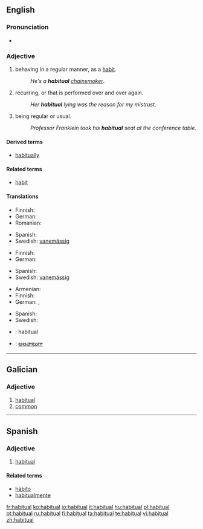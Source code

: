 ==English==

===Pronunciation===
* {{audio|en-us-habitual.ogg|Audio (US)}}

===Adjective===
{{en-adj}}

# behaving in a regular manner, as a [[habit]].
#: ''He's a '''habitual''' [[chainsmoker]]''.
# recurring, or that is performed over and over again.
#: ''Her '''habitual''' lying was the reason for my mistrust''.
# being regular or usual.
#: ''Professor Franklein took his '''habitual''' seat at the conference table''.

====Derived terms====
* [[habitually]]

====Related terms====
* [[habit]]

====Translations====
{{trans-top|behaving in a regular manner, as a habit}}
* Finnish: {{t-|fi|tavanomainen}}
* German: {{t+|de|gewohnt}}
* Romanian: {{t|ro|de obicei}}
{{trans-mid}}
* Spanish: {{t-|es|habitual}}
* Swedish: [[vanemässig]]
{{trans-bottom}}

{{trans-top|recurring, or that is performed over and over again}}
* Finnish: {{t-|fi|tavanomainen}}
* German: {{t+|de|gewohnt}}
{{trans-mid}}
* Spanish: {{t-|es|habitual}}
* Swedish: [[vanemässig]]
{{trans-bottom}}

{{trans-top|being regular or usual}}
* Armenian: {{t-|hy|սովորական|tr=sovorakan|sc=Armn|xs=Armenian}}
* Finnish: {{t-|fi|tavanomainen}}
* German: {{t+|de|gewohnt}}, {{t+|de|gewöhnlich}}
{{trans-mid}}
* Spanish: {{t-|es|habitual}}
* Swedish: {{t+|sv|vanlig}}
{{trans-bottom}}

{{checktrans-top}}
* {{ttbc|Interlingua}}: habitual
{{checktrans-mid}}
* {{ttbc|Telugu}}: [[అలవాటుగా]]
{{checktrans-bottom}}

----

==Galician==

===Adjective===
{{gl-adj|f=habitual|pl=habituais}}

# [[#English|habitual]]
# [[common]]

----

==Spanish==

===Adjective===
{{es-adj|pl=habituales}}

# [[#English|habitual]]

====Related terms====
* [[hábito]]
* [[habitualmente]]

[[fr:habitual]]
[[ko:habitual]]
[[io:habitual]]
[[it:habitual]]
[[hu:habitual]]
[[pl:habitual]]
[[pt:habitual]]
[[ru:habitual]]
[[fi:habitual]]
[[ta:habitual]]
[[te:habitual]]
[[vi:habitual]]
[[zh:habitual]]